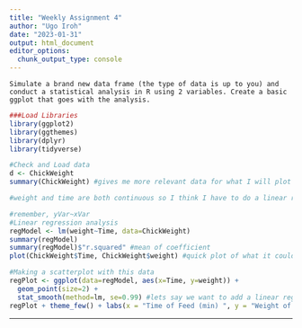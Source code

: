 ```yaml
---
title: "Weekly Assignment 4"
author: "Ugo Iroh"
date: "2023-01-31"
output: html_document
editor_options: 
  chunk_output_type: console
---
```


`Simulate a brand new data frame (the type of data is up to you) and conduct a statistical analysis in R using 2 variables. Create a basic ggplot that goes with the analysis.`

```r
###Load Libraries  
library(ggplot2)
library(ggthemes)
library(dplyr)
library(tidyverse)

#Check and Load data
d <- ChickWeight
summary(ChickWeight) #gives me more relevant data for what I will plot + ANOVA analyses

#weight and time are both continuous so I think I have to do a linear regression model. ##Question: Is there a relationship between chick weight and time?

#remember, yVar~xVar
#Linear regression analysis
regModel <- lm(weight~Time, data=ChickWeight) 
summary(regModel)
summary(regModel)$"r.squared" #mean of coefficient
plot(ChickWeight$Time, ChickWeight$weight) #quick plot of what it could look like

#Making a scatterplot with this data
regPlot <- ggplot(data=regModel, aes(x=Time, y=weight)) +
  geom_point(size=2) +
  stat_smooth(method=lm, se=0.99) #lets say we want to add a linear regression, se=standard error
regPlot + theme_few() + labs(x = "Time of Feed (min) ", y = "Weight of Chicks (oz)") 

```


______________________________________________________________________

